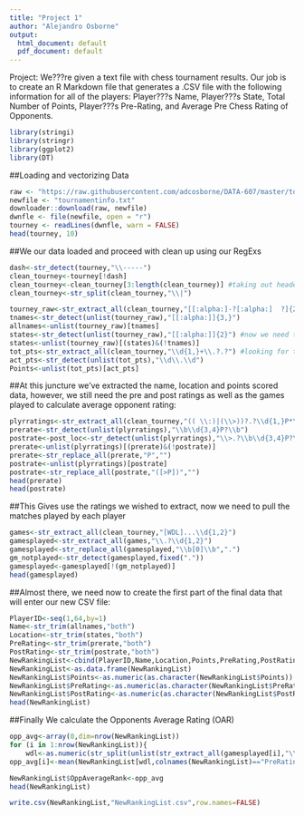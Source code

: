 ---
title: "Project 1"
author: "Alejandro Osborne"
output:
  html_document: default
  pdf_document: default
---

Project:  We???re given a text file with chess tournament results. Our
job is to create an R Markdown file that generates a .CSV file with the following information for all of the players: 
Player???s Name, Player???s State, Total Number of Points, Player???s Pre-Rating, and Average Pre Chess Rating of Opponents.
```{r}
library(stringi)
library(stringr)
library(ggplot2)
library(DT)
```

##Loading and vectorizing Data
```{r}
raw <- "https://raw.githubusercontent.com/adcosborne/DATA-607/master/tournamentinfo.txt"
newfile <- "tournamentinfo.txt"
downloader::download(raw, newfile)
dwnfle <- file(newfile, open = "r")
tourney <- readLines(dwnfle, warn = FALSE)
head(tourney, 10)
```

##We our data loaded and proceed with clean up using our RegExs
```{r}
dash<-str_detect(tourney,"\\-----")
clean_tourney<-tourney[!dash]
clean_tourney<-clean_tourney[3:length(clean_tourney)] #taking out header
clean_tourney<-str_split(clean_tourney,"\\|")
```
```{r}
tourney_raw<-str_extract_all(clean_tourney,"[[:alpha:]-?[:alpha:]  ?]{2,}") #looking for names
tnames<-str_detect(unlist(tourney_raw),"[[:alpha:]]{3,}")
allnames<-unlist(tourney_raw)[tnames]
states<-str_detect(unlist(tourney_raw),"[[:alpha:]]{2}") #now we need the players state
states<-unlist(tourney_raw)[(states)&(!tnames)]
tot_pts<-str_extract_all(clean_tourney,"\\d{1,}+\\.?.?") #looking for the points a player has
act_pts<-str_detect(unlist(tot_pts),"\\d\\.\\d")
Points<-unlist(tot_pts)[act_pts]
```

##At this juncture we've extracted the  name, location and points scored data, however, we still need the pre and post ratings as well as the games played to calculate average opponent rating:
```{r}
plyrratings<-str_extract_all(clean_tourney,"(( \\:)|(\\>))?.?\\d{1,}P*\\.?")
prerate<-str_detect(unlist(plyrratings),"\\b\\d{3,4}P?\\b")
postrate<-post_loc<-str_detect(unlist(plyrratings),"\\>.?\\b\\d{3,4}P?\\b")
prerate<-unlist(plyrratings)[(prerate)&(!postrate)]
prerate<-str_replace_all(prerate,"P","")
postrate<-unlist(plyrratings)[postrate]
postrate<-str_replace_all(postrate,"([>P])","")
head(prerate)
head(postrate)
```

##This Gives use the ratings we wished to extract, now we need to pull the matches played by each player
```{r}
games<-str_extract_all(clean_tourney,"[WDL]...\\d{1,2}")
gamesplayed<-str_extract_all(games,"\\.?\\d{1,2}")
gamesplayed<-str_replace_all(gamesplayed,"\\b[0]\\b",".")
gm_notplayed<-str_detect(gamesplayed,fixed("."))
gamesplayed<-gamesplayed[!(gm_notplayed)]
head(gamesplayed)
```

##Almost there, we need now to create the first part of the final data that will enter our new CSV file:
```{r}
PlayerID<-seq(1,64,by=1)
Name<-str_trim(allnames,"both")
Location<-str_trim(states,"both")
PreRating<-str_trim(prerate,"both")
PostRating<-str_trim(postrate,"both")
NewRankingList<-cbind(PlayerID,Name,Location,Points,PreRating,PostRating)
NewRankingList<-as.data.frame(NewRankingList)
NewRankingList$Points<-as.numeric(as.character(NewRankingList$Points)) #converting to numbers
NewRankingList$PreRating<-as.numeric(as.character(NewRankingList$PreRating)) #converting to numbers
NewRankingList$PostRating<-as.numeric(as.character(NewRankingList$PostRating)) #converting to numbers
head(NewRankingList)
```
##Finally We calculate the Opponents Average Rating (OAR)
```{r}
opp_avg<-array(0,dim=nrow(NewRankingList))
for (i in 1:nrow(NewRankingList)){ 
    wdl<-as.numeric(str_split(unlist(str_extract_all(gamesplayed[i],"\\d{1,2}"))," "))
opp_avg[i]<-mean(NewRankingList[wdl,colnames(NewRankingList)=="PreRating"])};

NewRankingList$OppAverageRank<-opp_avg
head(NewRankingList)

```

```{r}
write.csv(NewRankingList,"NewRankingList.csv",row.names=FALSE)
```

